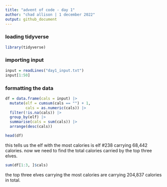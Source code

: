 ---
title: "advent of code - day 1"
author: "chad allison | 1 december 2022"
output: github_document
---

### loading tidyverse

```{r message = F, warning = F}
library(tidyverse)
```

### importing input

```{r}
input = readLines("day1_input.txt")
input[1:50]
```

### formatting the data

```{r}
df = data.frame(cals = input) |>
  mutate(elf = cumsum(cals == "") + 1,
         cals = as.numeric(cals)) |>
  filter(!is.na(cals)) |>
  group_by(elf) |>
  summarise(cals = sum(cals)) |>
  arrange(desc(cals))

head(df)
```

this tells us the elf with the most calories is elf #238 carrying 68,442 calories. now we need to find the total calories carried by the top three elves.

```{r}
sum(df[1:3, ]$cals)
```

the top three elves carrying the most calories are carrying 204,837 calories in total.
















































